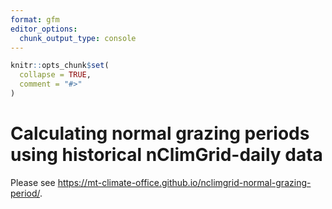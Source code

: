 ```yaml
---
format: gfm
editor_options: 
  chunk_output_type: console
---
```


<!-- README.md is generated from README.Rmd. Please edit that file -->

```r
knitr::opts_chunk$set(
  collapse = TRUE,
  comment = "#>"
)
```

# Calculating normal grazing periods using historical nClimGrid-daily data

Please see <https://mt-climate-office.github.io/nclimgrid-normal-grazing-period/>.



